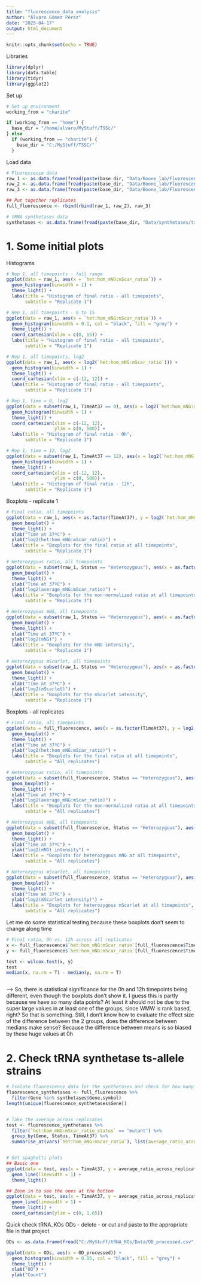 ```yaml
---
title: "fluorescence_data_analysis"
author: "Álvaro Gómez Pérez"
date: "2025-04-17"
output: html_document
---
```


```r
knitr::opts_chunk$set(echo = TRUE)
```



Libraries
```r
library(dplyr)
library(data.table)
library(tidyr)
library(ggplot2)
```


Set up
```r
# Set up environment
working_from = "charite"

if (working_from == "home") {
  base_dir = "/home/alvaro/MyStuff/TSSc/"
} else
  if (working_from == "charite") {
    base_dir = "C:/MyStuff/TSSC/"
  }
```


Load data
```r
# Fluorescence data
raw_1 <- as.data.frame(fread(paste(base_dir, "Data/Boone_lab/Fluorescence/raw_1.csv", sep = "")))
raw_2 <- as.data.frame(fread(paste(base_dir, "Data/Boone_lab/Fluorescence/raw_2.csv", sep = "")))
raw_3 <- as.data.frame(fread(paste(base_dir, "Data/Boone_lab/Fluorescence/raw_3.csv", sep = "")))

## Put together replicates
full_fluorescence <- rbind(rbind(raw_1, raw_2), raw_3)

# tRNA synthetases data
synthetases <- as.data.frame(fread(paste(base_dir, "Data/synthetases/trna_synthetases.csv", sep="")))
```





# 1. Some initial plots
Histograms
```r
# Rep 1, all timepoints - full range
ggplot(data = raw_1, aes(x = `het:hom_mNG:mScar_ratio`)) +
  geom_histogram(binwidth = 1) +
  theme_light() +
  labs(title = "Histogram of final ratio - all timepoints",
       subtitle = "Replicate 1")

# Rep 1, all timepoints - 0 to 15
ggplot(data = raw_1, aes(x = `het:hom_mNG:mScar_ratio`)) +
  geom_histogram(binwidth = 0.1, col = "black", fill = "grey") +
  theme_light() +
  coord_cartesian(xlim = c(0, 15)) +
  labs(title = "Histogram of final ratio - all timepoints",
       subtitle = "Replicate 1")

# Rep 1, all timepoints, log2
ggplot(data = raw_1, aes(x = log2(`het:hom_mNG:mScar_ratio`))) +
  geom_histogram(binwidth = 1) +
  theme_light() +
  coord_cartesian(xlim = c(-12, 12)) +
  labs(title = "Histogram of final ratio - all timepoints",
       subtitle = "Replicate 1")

# Rep 1, time = 0, log2
ggplot(data = subset(raw_1, TimeAt37 == 0), aes(x = log2(`het:hom_mNG:mScar_ratio`))) +
  geom_histogram(binwidth = 1) +
  theme_light() +
  coord_cartesian(xlim = c(-12, 12),
                  ylim = c(0, 500)) +
  labs(title = "Histogram of final ratio - 0h",
       subtitle = "Replicate 1")

# Rep 1, time = 12, log2
ggplot(data = subset(raw_1, TimeAt37 == 12), aes(x = log2(`het:hom_mNG:mScar_ratio`))) +
  geom_histogram(binwidth = 1) +
  theme_light() +
  coord_cartesian(xlim = c(-12, 12),
                  ylim = c(0, 500)) +
  labs(title = "Histogram of final ratio - 12h",
       subtitle = "Replicate 1")
```


Boxplots - replicate 1
```r
# Final ratio, all timepoints
ggplot(data = raw_1, aes(x = as.factor(TimeAt37), y = log2(`het:hom_mNG:mScar_ratio`), group = TimeAt37)) +
  geom_boxplot() +
  theme_light() + 
  xlab("Time at 37ºC") +
  ylab("log2(het:hom_mNG:mScar_ratio)") +
  labs(title = "Boxplots for the final ratio at all timepoints",
       subtitle = "Replicate 1")

# Heterozygous ratio, all timepoints
ggplot(data = subset(raw_1, Status == "Heterozygous"), aes(x = as.factor(TimeAt37), y = log2(`average_mNG:mScar_ratio`), group = TimeAt37)) +
  geom_boxplot() +
  theme_light() + 
  xlab("Time at 37ºC") +
  ylab("log2(average_mNG:mScar_ratio)") +
  labs(title = "Boxplots for the non-normalized ratio at all timepoints",
       subtitle = "Replicate 1")

# Heterozygous mNG, all timepoints
ggplot(data = subset(raw_1, Status == "Heterozygous"), aes(x = as.factor(TimeAt37), y = log2(average_intensity_mNG), group = TimeAt37)) +
  geom_boxplot() +
  theme_light() + 
  xlab("Time at 37ºC") +
  ylab("log2(mNG)") +
  labs(title = "Boxplots for the mNG intensity",
       subtitle = "Replicate 1")

# Heterozygous mScarlet, all timepoints
ggplot(data = subset(raw_1, Status == "Heterozygous"), aes(x = as.factor(TimeAt37), y = log2(average_intensity_mScar), group = TimeAt37)) +
  geom_boxplot() +
  theme_light() + 
  xlab("Time at 37ºC") +
  ylab("log2(mScarlet)") +
  labs(title = "Boxplots for the mScarlet intensity",
       subtitle = "Replicate 1")
```

Boxplots - all replicates
```r
# Final ratio, all timepoints
ggplot(data = full_fluorescence, aes(x = as.factor(TimeAt37), y = log2(`het:hom_mNG:mScar_ratio`), group = TimeAt37)) +
  geom_boxplot() +
  theme_light() + 
  xlab("Time at 37ºC") +
  ylab("log2(het:hom_mNG:mScar_ratio)") +
  labs(title = "Boxplots for the final ratio at all timepoints",
       subtitle = "All replicates")

# Heterozygous ratio, all timepoints
ggplot(data = subset(full_fluorescence, Status == "Heterozygous"), aes(x = as.factor(TimeAt37), y = log2(`average_mNG:mScar_ratio`), group = TimeAt37)) +
  geom_boxplot() +
  theme_light() + 
  xlab("Time at 37ºC") +
  ylab("log2(average_mNG:mScar_ratio)") +
  labs(title = "Boxplots for the non-normalized ratio at all timepoints",
       subtitle = "All replicates")

# Heterozygous mNG, all timepoints
ggplot(data = subset(full_fluorescence, Status == "Heterozygous"), aes(x = as.factor(TimeAt37), y = log2(average_intensity_mNG), group = TimeAt37)) +
  geom_boxplot() +
  theme_light() + 
  xlab("Time at 37ºC") +
  ylab("log2(mNG) intensity") +
  labs(title = "Boxplots for heterozygous mNG at all timepoints",
       subtitle = "All replicates")

# Heterozygous mScarlet, all timepoints
ggplot(data = subset(full_fluorescence, Status == "Heterozygous"), aes(x = as.factor(TimeAt37), y = log2(average_intensity_mScar), group = TimeAt37)) +
  geom_boxplot() +
  theme_light() + 
  xlab("Time at 37ºC") +
  ylab("log2(mScarlet intensity)") +
  labs(title = "Boxplots for heterozygous mScarlet at all timepoints",
       subtitle = "All replicates")
```


Let me do some statistical testing because these boxplots don't seem to change along time 
```r
# Final ratio, 0h vs. 12h across all replicates
x <- full_fluorescence$`het:hom_mNG:mScar_ratio`[full_fluorescence$TimeAt37 == 0 & is.finite(full_fluorescence$`het:hom_mNG:mScar_ratio`)]
y <- full_fluorescence$`het:hom_mNG:mScar_ratio`[full_fluorescence$TimeAt37 == 12 & is.finite(full_fluorescence$`het:hom_mNG:mScar_ratio`)]

test <- wilcox.test(x, y)
test
median(x, na.rm = T) - median(y, na.rm = T)



```
--> So, there is statistical significance for the 0h and 12h timepoints being different, even though the boxplots don't show it. I guess this is partly because we have so many data points? At least it should not be due to the super large values in at least one of the groups, since WMW is rank based, right? So that is something. Still, I don't know how to evaluate the effect size of the difference between the 2 groups, does the difference between medians make sense? Because the difference between means is so biased by these huge values at 0h




# 2. Check tRNA synthetase ts-allele strains
```r
# Isolate fluorescence data for the synthetases and check for how many synthetases we have it
fluorescence_synthetases <- full_fluorescence %>%
  filter(Gene %in% synthetases$Gene.symbol)
length(unique(fluorescence_synthetases$Gene))


# Take the average across replicates
test <- fluorescence_synthetases %>%
  filter(`het:hom_mNG:mScar_ratio_status` == "mutant") %>%
  group_by(Gene, Status, TimeAt37) %>%
  summarise_at(vars(`het:hom_mNG:mScar_ratio`), list(average_ratio_across_replicates = mean))


# Get spaghetti plots
## Basic one
ggplot(data = test, aes(x = TimeAt37, y = average_ratio_across_replicates, col = Gene)) +
  geom_line(linewidth = 1) +
  theme_light()

## Zoom in to see the ones at the bottom
ggplot(data = test, aes(x = TimeAt37, y = average_ratio_across_replicates, col = Gene)) +
  geom_line(linewidth = 1) +
  theme_light() +
  coord_cartesian(ylim = c(0, 1.65))
```






















Quick check tRNA_KOs ODs - delete - or cut and paste to the appropriate file in that project
```r
ODs <- as.data.frame(fread("C:/MyStuff/tRNA_KOs/Data/OD_processed.csv"))

ggplot(data = ODs, aes(x = OD_processed)) +
  geom_histogram(binwidth = 0.05, col = "black", fill = "grey") +
  theme_light() +
  xlab("OD") +
  ylab("Count")
```


























